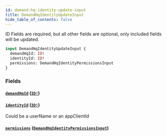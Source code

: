 ```yaml
---
id: demand-hq-identity-update-input
title: DemandHqIdentityUpdateInput
hide_table_of_contents: false
---
```



ID Fields are required, but all other fields are optional, only included fields will be updated.

```graphql
input DemandHqIdentityUpdateInput {
  demandHqId: ID!
  identityId: ID!
  permissions: DemandHqIdentityPermissionsInput
}
```


### Fields

#### [`demandHqId`](#) ([`ID!`](/developers/demandhq-apis/demand-api/graphql/reference/scalars/id))




#### [`identityId`](#) ([`ID!`](/developers/demandhq-apis/demand-api/graphql/reference/scalars/id))

Could be a userName or an appClientId


#### [`permissions`](#) ([`DemandHqIdentityPermissionsInput`](/developers/demandhq-apis/demand-api/graphql/reference/inputs/demand-hq-identity-permissions-input))







